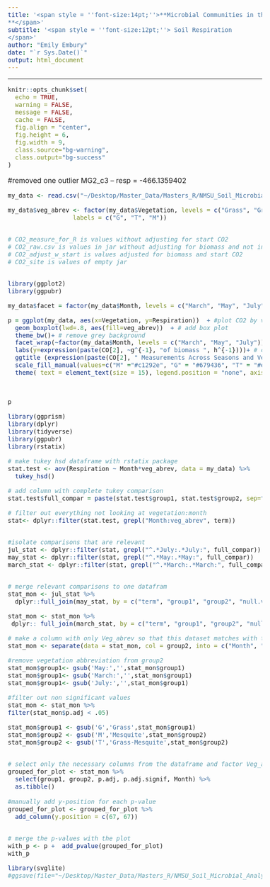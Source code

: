 ```yaml
---
title: '<span style = ''font-size:14pt;''>**Microbial Communities in the changing vegetation of the Chihuahuan Desert 
**</span>'
subtitle: '<span style = ''font-size:12pt;''> Soil Respiration
</span>'
author: "Emily Embury"
date: "`r Sys.Date()`"
output: html_document
---
```

<style type="text/css">
/* Whole document: */ 
body{
  font-size: 12pt;
}
/* Headers */
h1{
  font-size: 15pt;
}
</style>

---

```r
knitr::opts_chunk$set(
  echo = TRUE,              
  warning = FALSE,       
  message = FALSE,  
  cache = FALSE,        
  fig.align = "center", 
  fig.height = 6,
  fig.width = 9,
  class.source="bg-warning",
  class.output="bg-success"
)

```

#removed one outlier
MG2_c3 -- resp = -466.1359402
```r


my_data <- read.csv("~/Desktop/Master_Data/Masters_R/NMSU_Soil_Microbial_Analysis/Raw_data/respiration/CO2_adjusted_w_start.csv")

my_data$veg_abrev <- factor(my_data$Vegetation, levels = c("Grass", "Grass-Mesquite", "Mesquite"), 
                  labels = c("G", "T", "M")) 


# CO2_measure_for_R is values without adjusting for start CO2
# CO2_raw.csv is values in jar without adjusting for biomass and not including start C02
# CO2_adjust_w_start is values adjusted for biomass and start CO2
# CO2_site is values of empty jar


library(ggplot2)
library(ggpubr)

my_data$facet = factor(my_data$Month, levels = c("March", "May", "July"))

p = ggplot(my_data, aes(x=Vegetation, y=Respiration))  + #plot CO2 by vegetation type
  geom_boxplot(lwd=.8, aes(fill=veg_abrev))  + # add box plot
  theme_bw()+ # remove grey background
  facet_wrap(~factor(my_data$Month, levels = c("March", "May", "July")))+ #group by month
  labs(y=expression(paste(CO[2], ~g^{-1}, "of biomass ", h^{-1})))+ # change y axis label
  ggtitle (expression(paste(CO[2], " Measurements Across Seasons and Vegetation")))+
  scale_fill_manual(values=c("M" ="#c1292e", "G" = "#679436", "T" = "#e1bc29"))+ 
  theme( text = element_text(size = 15), legend.position = "none", axis.title.x=element_blank(), axis.text.x = element_text(angle=35, vjust = 0.95, hjust =0.95))

  

p 

```

```r
library(ggprism)
library(dplyr)
library(tidyverse)
library(ggpubr)
library(rstatix)

# make tukey hsd dataframe with rstatix package
stat.test <- aov(Respiration ~ Month*veg_abrev, data = my_data) %>%
  tukey_hsd()

# add column with complete tukey comparison
stat.test$full_compar = paste(stat.test$group1, stat.test$group2, sep="-")

# filter out everything not looking at vegetation:month
stat<- dplyr::filter(stat.test, grepl("Month:veg_abrev", term))


#isolate comparisons that are relevant
jul_stat <- dplyr::filter(stat, grepl("^.*July:.*July:", full_compar))
may_stat <- dplyr::filter(stat, grepl("^.*May:.*May:", full_compar))
march_stat <- dplyr::filter(stat, grepl("^.*March:.*March:", full_compar)) 


# merge relevant comparisons to one datafram
stat_mon <- jul_stat %>%
  dplyr::full_join(may_stat, by = c("term", "group1", "group2", "null.value", "estimate", "conf.low", "conf.high", "p.adj", "p.adj.signif", "full_compar")) 

stat_mon <- stat_mon %>%
 dplyr:: full_join(march_stat, by = c("term", "group1", "group2", "null.value", "estimate", "conf.low", "conf.high", "p.adj", "p.adj.signif", "full_compar")) 

# make a column with only Veg_abrev so that this dataset matches with the PLFA data
stat_mon <- separate(data = stat_mon, col = group2, into = c("Month", "group2"), sep = "\\:")

#remove vegetation abbreviation from group2
stat_mon$group1<- gsub('May:','',stat_mon$group1)
stat_mon$group1<- gsub('March:','',stat_mon$group1)
stat_mon$group1<- gsub('July:','',stat_mon$group1)

#filter out non significant values
stat_mon <- stat_mon %>%
filter(stat_mon$p.adj < .05) 

stat_mon$group1 <- gsub('G','Grass',stat_mon$group1)
stat_mon$group2 <- gsub('M','Mesquite',stat_mon$group2)
stat_mon$group2 <- gsub('T','Grass-Mesquite',stat_mon$group2)


# select only the necessary columns from the dataframe and factor Veg_abrev so that the order is correct in the plot
grouped_for_plot <- stat_mon %>%
  select(group1, group2, p.adj, p.adj.signif, Month) %>%
  as.tibble()
  
#manually add y-position for each p-value
grouped_for_plot <- grouped_for_plot %>%
  add_column(y.position = c(67, 67))


# merge the p-values with the plot
with_p <- p +  add_pvalue(grouped_for_plot)
with_p

library(svglite)
#ggsave(file="~/Desktop/Master_Data/Masters_R/NMSU_Soil_Microbial_Analysis/images/respiration.png", plot=with_p, width=7, height=9)
```